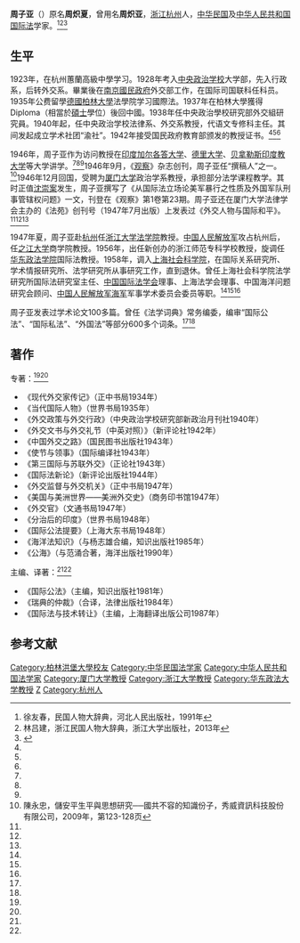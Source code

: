 '''周子亚'''（{{bd|1911年|11月|？|}}）原名'''周炽夏'''，曾用名'''周炽亚'''，[[浙江|浙江]][[杭州|杭州]]人，[[中华民国|中华民国]]及[[中华人民共和国|中华人民共和国]][[国际法|国际法]]学家。<ref name=xu>徐友春，民国人物大辞典，河北人民出版社，1991年</ref><ref name=lin>林吕建，浙江民国人物大辞典，浙江大学出版社，2013年</ref><ref name=ydxy>{{Cite web |url=http://www.yadian.cc/corpus/1204/ |title=周子亚，雅典学园，于2016-10-14查阅 |accessdate=2016-10-13 |archive-date=2019-05-15 |archive-url=https://web.archive.org/web/20190515133745/http://www.yadian.cc/corpus/1204/ |dead-url=yes }}</ref>

==生平==
1923年，在杭州蕙蘭高級中學学习。1928年考入[[中央政治学校|中央政治学校]]大学部，先入行政系，后转外交系。畢業後在[[南京國民政府|南京國民政府]]外交部工作，在国际司国联科任科员。1935年公费留學[[德國|德國]][[柏林大學|柏林大學]]法學院学习國際法。1937年在柏林大學獲得Diploma（相當於[[碩士|碩士]]學位）後回中國。1938年任中央政治學校研究部外交組研究員。1940年起，任中央政治学校法律系、外交系教授，代语文专修科主任。其间发起成立学术社团“渝社”。1942年接受国民政府教育部颁发的教授证书。<ref name=xu/><ref name=lin/><ref name=ydxy/>

1946年，周子亚作为访问教授在[[印度|印度]][[加尔各答大学|加尔各答大学]]、[[德里大学|德里大学]]、[[贝拿勒斯印度教大学|贝拿勒斯印度教大学]]等大学讲学。<ref name=xu/><ref name=lin/><ref name=ydxy/>1946年9月，《[[观察_(杂志)|观察]]》杂志创刊，周子亚任“撰稿人”之一。<ref>陳永忠，儲安平生平與思想研究──國共不容的知識份子，秀威資訊科技股份有限公司，2009年，第123-128页</ref>1946年12月回国，受聘为[[厦门大学|厦门大学]]政治学系教授，承担部分法学课程教学。其时正值[[沈崇案|沈崇案]]发生，周子亚撰写了《从国际法立场论美军暴行之性质及外国军队刑事管辖权问题》一文，刊登在《观察》第1卷第23期。周子亚还在厦门大学法律学会主办的《法苑》创刊号（1947年7月出版）上发表过《外交人物与国际和平》。<ref name=xu/><ref name=lin/><ref name=ydxy/>

1947年夏，周子亚赴[[杭州|杭州]]任[[浙江大学法学院|浙江大学法学院]]教授。[[中国人民解放军|中国人民解放军]]攻占杭州后，任[[之江大学|之江大学]]商学院教授。1956年，出任新创办的浙江师范专科学校教授，旋调任[[华东政法学院|华东政法学院]]国际法教授。1958年，调入[[上海社会科学院|上海社会科学院]]，在国际关系研究所、学术情报研究所、法学研究所从事研究工作，直到退休。曾任上海社会科学院法学研究所国际法研究室主任、[[中国国际法学会|中国国际法学会]]理事、上海法学会理事、中国海洋问题研究会顾问、[[中国人民解放军海军|中国人民解放军海军]]军事学术委员会委员等职。<ref name=xu/><ref name=lin/><ref name=ydxy/>

周子亚发表过学术论文100多篇。曾任《法学词典》常务编委，编审“国际公法”、“国际私法”、“外国法”等部分600多个词条。<ref name=lin/><ref name=ydxy/>

==著作==
专著：<ref name=lin/><ref name=ydxy/>
*《现代外交家传记》（正中书局1934年）
*《当代国际人物》（世界书局1935年）
*《外交政策与外交行政》（中央政治学校研究部新政治月刊社1940年）
*《外交文书与外交礼节（中英对照）》（新评论社1942年）
*《中国外交之路》（国民图书出版社1943年）
*《使节与领事》（国际编译社1943年）
*《第三国际与苏联外交》（正论社1943年）
*《国际法新论》（新评论出版社1944年）
*《外交监督与外交机关》（正中书局1947年）
*《美国与美洲世界——美洲外交史》（商务印书馆1947年）
*《外交官》（文通书局1947年）
*《分治后的印度》（世界书局1948年）
*《国际公法提要》（上海大东书局1948年）
*《海洋法知识》（与杨志雄合编，知识出版社1985年）
*《公海》（与范涌合著，海洋出版社1990年）
主编、译著：<ref name=lin/><ref name=ydxy/>
*《国际公法》（主编，知识出版社1981年）
*《瑞典的仲裁》（合译，法律出版社1984年）
*《国际法与技术转让》（主编，上海翻译出版公司1987年）

==参考文献==
{{reflist}}

{{DEFAULTSORT:Zhou}}
[[Category:柏林洪堡大學校友|Category:柏林洪堡大學校友]]
[[Category:中华民国法学家|Category:中华民国法学家]]
[[Category:中华人民共和国法学家|Category:中华人民共和国法学家]]
[[Category:厦门大学教授|Category:厦门大学教授]]
[[Category:浙江大学教授|Category:浙江大学教授]]
[[Category:华东政法大学教授|Category:华东政法大学教授]]
[[Category:周姓|Z]]
[[Category:杭州人|Category:杭州人]]